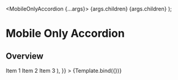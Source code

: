 



<Meta
  title="Patterns/Navigation/MobileOnlyAccordion"
  component={MobileOnlyAccordion}
/>

  <MobileOnlyAccordion {...args}>
    <MobileOnlyAccordionSection title={args.title}>
      {args.children}
    </MobileOnlyAccordionSection>
    <MobileOnlyAccordionSection title={args.title}>
      {args.children}
    </MobileOnlyAccordionSection>
  </MobileOnlyAccordion>
);

# Mobile Only Accordion

## Overview

<Canvas>
  <Story
    name="Mobile Only Accordion"
    parameters={{
      viewport: {
        defaultViewport: 'sm',
      },
    }}
    args={{
      allowMultiple: true,
      allowToggle: false,
      title: 'Section title',
      children: (
        <List>
          <ListItem>Item 1</ListItem>
          <ListItem>Item 2</ListItem>
          <ListItem>Item 3</ListItem>
        </List>
      ),
    }}
  >
    {Template.bind({})}
  </Story>
</Canvas>
